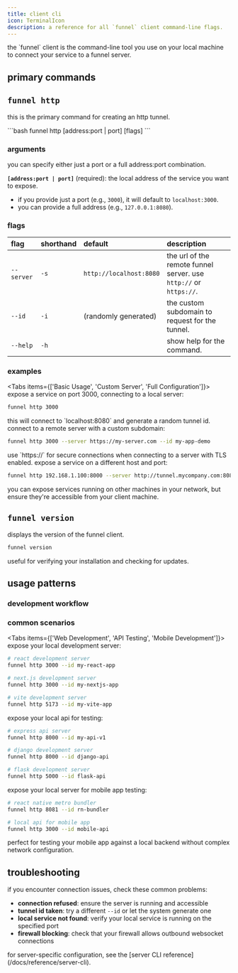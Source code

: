 ```yaml
---
title: client cli
icon: TerminalIcon
description: a reference for all `funnel` client command-line flags.
---
```



<Callout title="client reference" intent="info">
the `funnel` client is the command-line tool you use on your local machine to connect your service to a funnel server.
</Callout>

## primary commands

<Cards>
<Card title="🌐 funnel http" description="create an http tunnel (primary command)" />
<Card title="📋 funnel version" description="display version information" />
</Cards>

## `funnel http`

this is the primary command for creating an http tunnel.

<Callout title="basic syntax" intent="tip">
```bash
funnel http [address:port | port] [flags]
```
</Callout>

### arguments

<Callout title="flexible addressing" intent="info">
you can specify either just a port or a full address:port combination.
</Callout>

**`[address:port | port]`** (required): the local address of the service you want to expose.
- if you provide just a port (e.g., `3000`), it will default to `localhost:3000`.
- you can provide a full address (e.g., `127.0.0.1:8080`).

### flags

| flag      | shorthand | default                  | description                                                              |
| :-------- | :-------- | :----------------------- | :----------------------------------------------------------------------- |
| `--server`  | `-s`      | `http://localhost:8080`  | the url of the remote funnel server. use `http://` or `https://`.             |
| `--id`      | `-i`      | (randomly generated)     | the custom subdomain to request for the tunnel.                          |
| `--help`    | `-h`      |                          | show help for the command.                                               |

### examples

<Tabs items={['Basic Usage', 'Custom Server', 'Full Configuration']}>
<Tab value="Basic Usage">
expose a service on port 3000, connecting to a local server:

```bash
funnel http 3000
```

<Callout title="default behavior" intent="tip">
this will connect to `localhost:8080` and generate a random tunnel id.
</Callout>
</Tab>

<Tab value="Custom Server">
connect to a remote server with a custom subdomain:

```bash
funnel http 3000 --server https://my-server.com --id my-app-demo
```

<Callout title="secure connection" intent="info">
use `https://` for secure connections when connecting to a server with TLS enabled.
</Callout>
</Tab>

<Tab value="Full Configuration">
expose a service on a different host and port:

```bash
funnel http 192.168.1.100:8000 --server http://tunnel.mycompany.com:8080 --id staging-api
```

<Callout title="network services" intent="warning">
you can expose services running on other machines in your network, but ensure they're accessible from your client machine.
</Callout>
</Tab>
</Tabs>

## `funnel version`

displays the version of the funnel client.

```bash
funnel version
```

<Callout title="version check" intent="tip">
useful for verifying your installation and checking for updates.
</Callout>

## usage patterns

### development workflow

<Cards>
<Card title="🔧 local development" description="funnel http 3000 --id my-project" />
<Card title="🧪 testing" description="funnel http 8080 --server https://test.example.com" />
<Card title="🎯 demos" description="funnel http 5000 --id product-demo" />
</Cards>

### common scenarios

<Tabs items={['Web Development', 'API Testing', 'Mobile Development']}>
<Tab value="Web Development">
expose your local development server:

```bash
# react development server
funnel http 3000 --id my-react-app

# next.js development server  
funnel http 3000 --id my-nextjs-app

# vite development server
funnel http 5173 --id my-vite-app
```
</Tab>

<Tab value="API Testing">
expose your local api for testing:

```bash
# express api server
funnel http 8000 --id my-api-v1

# django development server
funnel http 8000 --id django-api

# flask development server
funnel http 5000 --id flask-api
```
</Tab>

<Tab value="Mobile Development">
expose your local server for mobile app testing:

```bash
# react native metro bundler
funnel http 8081 --id rn-bundler

# local api for mobile app
funnel http 3000 --id mobile-api
```

<Callout title="mobile testing" intent="tip">
perfect for testing your mobile app against a local backend without complex network configuration.
</Callout>
</Tab>
</Tabs>

## troubleshooting

<Callout title="common issues" intent="warning">
if you encounter connection issues, check these common problems:
</Callout>

- **connection refused**: ensure the server is running and accessible
- **tunnel id taken**: try a different `--id` or let the system generate one
- **local service not found**: verify your local service is running on the specified port
- **firewall blocking**: check that your firewall allows outbound websocket connections

<Callout title="need help?" intent="info">
for server-specific configuration, see the [server CLI reference](/docs/reference/server-cli).
</Callout> 